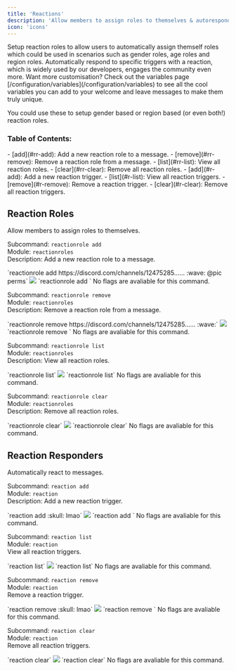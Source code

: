 ```yaml
---
title: 'Reactions'
description: 'Allow members to assign roles to themselves & autoresponders by reacting.'
icon: 'icons'
---
```


<CardGroup cols={2}>
  <Card title="Reaction Roles" icon="child-reaching" href="#reaction-roles">
    Setup reaction roles to allow users to automatically assign themself roles which
    could be used in scenarios such as gender roles, age roles and region roles.
  </Card>
  <Card
    title="Reaction Responders"
    icon="face-smile"
    href="#reaction-responders"
  >
    Automatically respond to specific triggers with a reaction, which is widely used by our
    developers, engages the community even more.
  </Card>
</CardGroup>
<Card
  title="/configuration/variables"
  icon="link"
  href="/configuration/variables"
>
  Want more customisation? Check out the variables page
  [/configuration/variables](/configuration/variables) to see all the cool
  variables you can add to your welcome and leave messages to make them truly
  unique.
</Card>

<Tip>You could use these to setup gender based or region based (or even both!) reaction roles.</Tip>

### Table of Contents:
<AccordionGroup>
  <Accordion title="Reaction Roles Commands" icon="child-reaching">
    - [add](#rr-add): Add a new reaction role to a message.
    - [remove](#rr-remove): Remove a reaction role from a message.
    - [list](#rr-list): View all reaction roles.
    - [clear](#rr-clear): Remove all reaction roles.
  </Accordion>
  <Accordion title="Reaction Responders Commands" icon="face-smile">
    - [add](#r-add): Add a new reaction trigger.
    - [list](#r-list): View all reaction triggers.
    - [remove](#r-remove): Remove a reaction trigger.
    - [clear](#r-clear): Remove all reaction triggers.
  </Accordion>
</AccordionGroup>  

## Reaction Roles

Allow members to assign roles to themselves.

Subcommand: `reactionrole add` <br /> Module: `reactionroles` <br /> Description: Add a new reaction role to a message.

<div id="rr-add"/>
<Tabs>
  <Tab title="Example">
  `reactionrole add https://discord.com/channels/12475285...... :wave: @pic perms`
  <Frame caption="Adding a reaction role">
  <img src="/images/rr/1.gif" />
  </Frame>
  </Tab>
  <Tab title="Syntax">`reactionrole add <message> <emoji> <role>`</Tab>
  <Tab title="Flags">
    No flags are avaliable for this command.
  </Tab>
</Tabs>

<br />

Subcommand: `reactionrole remove` <br /> Module: `reactionroles` <br /> Description: Remove a reaction role from a message.

<div id="rr-remove"/>
<Tabs>
  <Tab title="Example">
  `reactionrole remove https://discord.com/channels/12475285...... :wave:`
  <Frame caption="Removing a reaction role">
  <img src="/images/rr/2.gif" />
  </Frame>
  </Tab>
  <Tab title="Syntax">`reactionrole remove <message> <emoji>`</Tab>
  <Tab title="Flags">
    No flags are avaliable for this command.
  </Tab>
</Tabs>

<br />

Subcommand: `reactionrole list` <br /> Module: `reactionroles` <br /> Description: View all reaction roles.

<div id="rr-list"/>
<Tabs>
  <Tab title="Example">
  `reactionrole list`
  <Frame caption="Viewing all set reaction roles in the current server">
  <img src="/images/rr/3.gif" />
  </Frame>
  </Tab>
  <Tab title="Syntax">`reactionrole list`</Tab>
  <Tab title="Flags">
    No flags are avaliable for this command.
  </Tab>
</Tabs>

<br />

Subcommand: `reactionrole clear` <br /> Module: `reactionroles` <br /> Description: Remove all reaction roles.

<div id="rr-clear"/>
<Tabs>
  <Tab title="Example">
  `reactionrole clear`
  <Frame caption="Removes all the reaction roles from the server">
  <img src="/images/rr/4.gif" />
  </Frame>
  </Tab>
  <Tab title="Syntax">`reactionrole clear`</Tab>
  <Tab title="Flags">
    No flags are avaliable for this command.
  </Tab>
</Tabs>

## Reaction Responders

Automatically react to messages.

Subcommand: `reaction add` <br /> Module: `reaction` <br /> Description: Add a new reaction trigger.

<div id="r-add"/>
<Tabs>
  <Tab title="Example">
  `reaction add :skull: lmao`
  <Frame caption="Adding a reaction responder">
  <img src="/images/rr/5.gif" />
  </Frame>
  </Tab>
  <Tab title="Syntax">`reaction add <emoji> <trigger>`</Tab>
  <Tab title="Flags">
    No flags are avaliable for this command.
  </Tab>
</Tabs>

<br />

Subcommand: `reaction list` <br /> Module: `reaction` <br /> View all reaction triggers.

<div id="r-list"/>
<Tabs>
  <Tab title="Example">
  `reaction list`
  <Frame caption="List all avaliable reaction responders">
  <img src="/images/rr/6.gif" />
  </Frame>
  </Tab>
  <Tab title="Syntax">`reaction list`</Tab>
  <Tab title="Flags">
    No flags are avaliable for this command.
  </Tab>
</Tabs>

<br />

Subcommand: `reaction remove` <br /> Module: `reaction` <br /> Remove a reaction trigger.

<div id="r-remove"/>
<Tabs>
  <Tab title="Example">
  `reaction remove :skull: lmao`
  <Frame caption="Removes a reaction responder">
  <img src="/images/rr/7.gif" />
  </Frame>
  </Tab>
  <Tab title="Syntax">`reaction remove <emoji> <trigger>`</Tab>
  <Tab title="Flags">
    No flags are avaliable for this command.
  </Tab>
</Tabs>

<br />

Subcommand: `reaction clear` <br /> Module: `reaction` <br /> Remove all reaction triggers.

<div id="r-clear"/>
<Tabs>
  <Tab title="Example">
  `reaction clear`
  <Frame caption="Removes all the reaction roles in the server">
  <img src="/images/rr/8.gif" />
  </Frame>
  </Tab>
  <Tab title="Syntax">`reaction clear`</Tab>
  <Tab title="Flags">
    No flags are avaliable for this command.
  </Tab>
</Tabs>